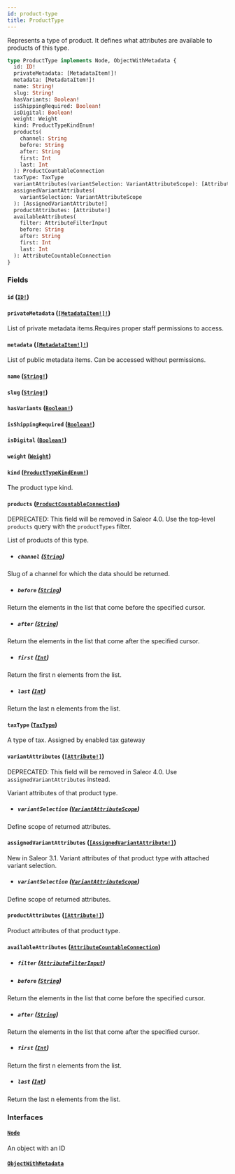 ```yaml
---
id: product-type
title: ProductType
---
```


Represents a type of product. It defines what attributes are available to products of this type.

```graphql
type ProductType implements Node, ObjectWithMetadata {
  id: ID!
  privateMetadata: [MetadataItem!]!
  metadata: [MetadataItem!]!
  name: String!
  slug: String!
  hasVariants: Boolean!
  isShippingRequired: Boolean!
  isDigital: Boolean!
  weight: Weight
  kind: ProductTypeKindEnum!
  products(
    channel: String
    before: String
    after: String
    first: Int
    last: Int
  ): ProductCountableConnection
  taxType: TaxType
  variantAttributes(variantSelection: VariantAttributeScope): [Attribute!]
  assignedVariantAttributes(
    variantSelection: VariantAttributeScope
  ): [AssignedVariantAttribute!]
  productAttributes: [Attribute!]
  availableAttributes(
    filter: AttributeFilterInput
    before: String
    after: String
    first: Int
    last: Int
  ): AttributeCountableConnection
}
```

### Fields

#### `id` ([`ID!`](../../../developer/api-reference/scalars/id))

#### `privateMetadata` ([`[MetadataItem!]!`](../../../developer/api-reference/objects/metadata-item))

List of private metadata items.Requires proper staff permissions to access.

#### `metadata` ([`[MetadataItem!]!`](../../../developer/api-reference/objects/metadata-item))

List of public metadata items. Can be accessed without permissions.

#### `name` ([`String!`](../../../developer/api-reference/scalars/string))

#### `slug` ([`String!`](../../../developer/api-reference/scalars/string))

#### `hasVariants` ([`Boolean!`](../../../developer/api-reference/scalars/boolean))

#### `isShippingRequired` ([`Boolean!`](../../../developer/api-reference/scalars/boolean))

#### `isDigital` ([`Boolean!`](../../../developer/api-reference/scalars/boolean))

#### `weight` ([`Weight`](../../../developer/api-reference/objects/weight))

#### `kind` ([`ProductTypeKindEnum!`](../../../developer/api-reference/enums/product-type-kind-enum))

The product type kind.

#### `products` ([`ProductCountableConnection`](../../../developer/api-reference/objects/product-countable-connection))

<span class="badge badge--warning">DEPRECATED: This field will be removed in Saleor 4.0. Use the top-level `products` query with the `productTypes` filter.</span>

List of products of this type.

- ##### `channel` ([`String`](../../../developer/api-reference/scalars/string))

Slug of a channel for which the data should be returned.

- ##### `before` ([`String`](../../../developer/api-reference/scalars/string))

Return the elements in the list that come before the specified cursor.

- ##### `after` ([`String`](../../../developer/api-reference/scalars/string))

Return the elements in the list that come after the specified cursor.

- ##### `first` ([`Int`](../../../developer/api-reference/scalars/int))

Return the first n elements from the list.

- ##### `last` ([`Int`](../../../developer/api-reference/scalars/int))

Return the last n elements from the list.

#### `taxType` ([`TaxType`](../../../developer/api-reference/objects/tax-type))

A type of tax. Assigned by enabled tax gateway

#### `variantAttributes` ([`[Attribute!]`](../../../developer/api-reference/objects/attribute))

<span class="badge badge--warning">DEPRECATED: This field will be removed in Saleor 4.0. Use `assignedVariantAttributes` instead.</span>

Variant attributes of that product type.

- ##### `variantSelection` ([`VariantAttributeScope`](../../../developer/api-reference/enums/variant-attribute-scope))

Define scope of returned attributes.

#### `assignedVariantAttributes` ([`[AssignedVariantAttribute!]`](../../../developer/api-reference/objects/assigned-variant-attribute))

New in Saleor 3.1. Variant attributes of that product type with attached variant selection.

- ##### `variantSelection` ([`VariantAttributeScope`](../../../developer/api-reference/enums/variant-attribute-scope))

Define scope of returned attributes.

#### `productAttributes` ([`[Attribute!]`](../../../developer/api-reference/objects/attribute))

Product attributes of that product type.

#### `availableAttributes` ([`AttributeCountableConnection`](../../../developer/api-reference/objects/attribute-countable-connection))

- ##### `filter` ([`AttributeFilterInput`](../../../developer/api-reference/inputs/attribute-filter-input))

- ##### `before` ([`String`](../../../developer/api-reference/scalars/string))

Return the elements in the list that come before the specified cursor.

- ##### `after` ([`String`](../../../developer/api-reference/scalars/string))

Return the elements in the list that come after the specified cursor.

- ##### `first` ([`Int`](../../../developer/api-reference/scalars/int))

Return the first n elements from the list.

- ##### `last` ([`Int`](../../../developer/api-reference/scalars/int))

Return the last n elements from the list.

### Interfaces

#### [`Node`](../../../developer/api-reference/interfaces/node)

An object with an ID

#### [`ObjectWithMetadata`](../../../developer/api-reference/interfaces/object-with-metadata)
